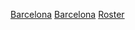 {{Basketball roster header
| template_name=巴塞隆納籃球俱樂部球員名單
| team=巴塞隆納籃球俱樂部
| color1 = #FCB926 | bg1 = #002FA7 | color2 = #FCB926 | bg2 = #8B0000}}
<!-- list of players -->
{{player3 | pos=F  | num=10 | nat=ESP | first=維克多     | last=克拉夫   | m=2.06 | kgs=102  | year=1988 | month=8 | date=30 | inj=yes}}
{{player3 | pos=SF | num=   | nat=ESP | first=Marc        | last=García   | m=1.98 | kgs=82   | year=1996 | month=3 | date=7 | dab=basketball}}
{{player3 | pos=PG | num=   | nat=FRA | first=托馬斯      | last=赫爾特爾  | m=1.89 | kgs=91   | year=1989 | month=4 | date=10}}
{{player3 | pos=G  | num=25 | nat=FIN | first=佩特里     | last=考波能  | m=1.94 | kgs=88   | year=1988 | month=4 | date=13}}
{{player3 | pos=SF | num=   | nat=LAT | first=Rodions     | last=Kurucs    | m=2.06 | kgs=93   | year=1998 | month=2 | date=5}}
{{player3 | pos=PF | num=   | nat=FRA | first=Adrien      | last=Moerman  | m=2.03 | kgs=102  | year=1988 | month=8 | date=7}}
{{player3 | pos=SG | num=11 | nat=ESP | first=胡安·卡洛斯  | last=納瓦羅  | m=1.92 | kgs=90.5 | year=1980 | month=6 | date=13  | note=C}}
{{player3 | pos=FC | num=   | nat=ESP | first=Pierre      | last=Oriola   | m=2.06 | kgs=107  | year=1992 | month=9 | date=25}}
{{player3 | pos=PG | num=16 | nat=SRB | first=Stefan      | last=Peno     | m=1.98 | kgs=91   | year=1997 | month=8 | date=3}}
{{player3 | pos=PG | num=   | nat=USA | first=Phil        | last=Pressey  | m=1.80 | kgs=80   | year=1991 | month=2 | date=17}}
{{player3 | pos=SG | num=8  | nat=ESP | first=保         | last=列巴斯    | m=1.96 | kgs=95   | year=1987 | month=3 | date=2 | inj=yes}}
{{player3 | pos=PG | num=2  | nat=MNE | first=Tyrese      | last=Rice     | m=1.85 | kgs=86   | year=1987 | month=5 | date=15}}
{{player3 | pos=GF | num=   | nat=USA | first=Rakim       | last=Sanders  | m=1.96 | kgs=106  | year=1989 | month=7 | date=8}}
{{player3 | pos=FC | num=   | nat=FRA | first=Kevin       | last=Séraphin | m=2.08 | kgs=126  | year=1989 | month=12 | date=7}}
{{player3 | pos=C  | num=44 | nat=CRO | first=安特        | last=托米奇    | m=2.18 | kgs=120  | year=1987 | month=2 | date=17| dab=basketball}}
{{player3 | pos=F  | num=14 | nat=BUL | first=亞歷山大  | last=韋曾科夫 | m=2.06 | kgs=102  | year=1995 | month=8 | date=6}}
<!-- end list of players -->
{{Basketball roster footer
| head_coach = 
* {{player||LTU|[[沙魯納斯·亞西克維丘斯]]}}
| asst_coach = 
* {{player||GRE|Christos Pappas}}
* {{player||ESP|Josep Maria Berrocal}}
* {{player||CRO|Pino Grdović}}
| roster_url = http://www.fcbarcelona.com/sections/basketball/first-team/staff/players
| transaction_url = http://www.acb.com/mercado.php
| accessdate = August 8, 2017
}}<noinclude>
[[Category:Liga ACB roster templates|Barcelona]]
[[Category:Euroleague roster templates|Barcelona]]
[[Category:FC Barcelona Bàsquet|Roster]]
</noinclude>